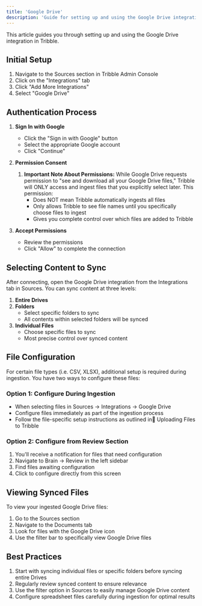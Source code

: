 ```yaml
---
title: 'Google Drive'
description: 'Guide for setting up and using the Google Drive integration in Tribble'
---
```


This article guides you through setting up and using the Google Drive integration in Tribble.

## Initial Setup

1. Navigate to the Sources section in Tribble Admin Console
2. Click on the "Integrations" tab
3. Click "Add More Integrations"
4. Select "Google Drive"

## Authentication Process

1. **Sign In with Google**  
   * Click the "Sign in with Google" button  
   * Select the appropriate Google account  
   * Click "Continue"  

2. **Permission Consent**  
   1. **Important Note About Permissions:** While Google Drive requests permission to "see and download all your Google Drive files," Tribble will ONLY access and ingest files that you explicitly select later. This permission:  
         * Does NOT mean Tribble automatically ingests all files  
         * Only allows Tribble to see file names until you specifically choose files to ingest  
         * Gives you complete control over which files are added to Tribble  

3. **Accept Permissions**  
   * Review the permissions  
   * Click "Allow" to complete the connection

## Selecting Content to Sync

After connecting, open the Google Drive integration from the Integrations tab in Sources. You can sync content at three levels:

1. **Entire Drives**
2. **Folders**  
   * Select specific folders to sync  
   * All contents within selected folders will be synced
3. **Individual Files**  
   * Choose specific files to sync  
   * Most precise control over synced content

## File Configuration

For certain file types (i.e. CSV, XLSX), additional setup is required during ingestion. You have two ways to configure these files:

### Option 1: Configure During Ingestion

* When selecting files in Sources → Integrations → Google Drive
* Configure files immediately as part of the ingestion process
* Follow the file-specific setup instructions as outlined in📄 Uploading Files to Tribble

### Option 2: Configure from Review Section

1. You'll receive a notification for files that need configuration
2. Navigate to Brain → Review in the left sidebar
3. Find files awaiting configuration
4. Click to configure directly from this screen

## Viewing Synced Files

To view your ingested Google Drive files:

1. Go to the Sources section
2. Navigate to the Documents tab
3. Look for files with the Google Drive icon
4. Use the filter bar to specifically view Google Drive files

## Best Practices

1. Start with syncing individual files or specific folders before syncing entire Drives
2. Regularly review synced content to ensure relevance
3. Use the filter option in Sources to easily manage Google Drive content
4. Configure spreadsheet files carefully during ingestion for optimal results 